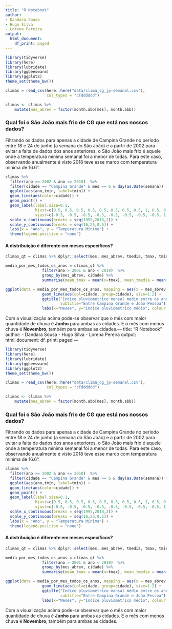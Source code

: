 ```yaml
---
title: "R Notebook"
author:
- Dandara Sousa
- Hugo Silva
- Lorena Pereira
output:
  html_document:
    df_print: paged
---
```


```r
library(tidyverse)
library(here)
library(lubridate)
library(ggbeeswarm)
library(ggplot2)
theme_set(theme_bw())
```



```r
climas = read_csv(here::here("data/clima_cg_jp-semanal.csv"), 
                  col_types = "cTdddddd")

climas <- climas %>%
    mutate(mes_abrev = factor(month.abb[mes], month.abb))

```

### Qual foi o São João  mais frio de CG que está nos nossos dados? 

Filtrando os dados para apenas a cidade de Campina Grande no período entre 18 e 24 de junho (a semana do São João) e a partir de 2002 para evitar a falta de dados dos anos anteriores, o São João mais frio é aquele onde a temperatura mínima semanal foi a menor de todas. Para este caso, observando anualmente é visto 2018 teve esse marco com temperatura mínima de 16.6°.
  
```r
climas %>%
  filter(ano >= 2002 & ano <= 2018)  %>%
  filter(cidade == "Campina Grande" & mes == 6 & day(as.Date(semana)) >= 18 & day(as.Date(semana)) <=24) %>%
  ggplot(aes(ano,tmin, label=tmin)) + 
  geom_line(aes(color=cidade)) +
  geom_point() +
  geom_label(label.size=0.1, 
             hjust=c(0.5, 0.5, 0.5, 0.5, 0.5, 0.5, 0.5, 0.5, 1, 0.5, 0.5, 0.5, 0.5, 0.5, 0.5, 0.5, 0.5), 
             vjust=c(-0.5, -0.5, -0.5, -0.5, -0.5, -0.5, -0.5, -0.5, 1.5, -0.5, -0.5, -0.5, -0.5, -0.5, -0.5, -0.5, -0.5)) +
  scale_x_continuous(breaks = seq(1995,2018,2)) +
  scale_y_continuous(breaks = seq(16,25,0.5)) +
  labs(x = "Ano", y = "Temperatura Mínima") +
  theme(legend.position = "none") 
```

#### A distribuição é diferente em meses específicos? 

```r
climas_qt = climas %>% dplyr::select(mes, mes_abrev, tmedia, tmax, tmin, chuva, cidade, ano) 

media_por_mes_todos_os_anos = climas_qt %>% 
                filter(ano > 2001 & ano < 2019)  %>% 
                group_by(mes_abrev, cidade) %>% 
                summarise(mean_tmax = mean(x=tmax), mean_tmedia = mean(x=tmedia), mean_chuva = mean(x=chuva))

ggplot(data = media_por_mes_todos_os_anos, mapping = aes(x = mes_abrev, y = mean_chuva)) +
                geom_line(aes(col=cidade, group=cidade), size=1.2) + 
                ggtitle("Índice pluviométrico mensal médio entre os anos de 2002 e 2018", 
                        subtitle="Entre Campina Grande e João Pessoa") + 
                labs(x="Meses", y="Índice pluviométrico médio", colour = "Cidade") 
```

Com a visualização acima pode-se observar que o mês com maior quantidade de chuva é **Junho** para ambas as cidades. 
E o mês com menos chuva é **Novembro**, também para ambas as cidades.---
title: "R Notebook"
author:
- Dandara Sousa
- Hugo Silva
- Lorena Pereira
output:
  html_document:
    df_print: paged
---

```r
library(tidyverse)
library(here)
library(lubridate)
library(ggbeeswarm)
library(ggplot2)
theme_set(theme_bw())
```



```r
climas = read_csv(here::here("data/clima_cg_jp-semanal.csv"), 
                  col_types = "cTdddddd")

climas <- climas %>%
    mutate(mes_abrev = factor(month.abb[mes], month.abb))

```

### Qual foi o São João  mais frio de CG que está nos nossos dados? 

Filtrando os dados para apenas a cidade de Campina Grande no período entre 18 e 24 de junho (a semana do São João) e a partir de 2002 para evitar a falta de dados dos anos anteriores, o São João mais frio é aquele onde a temperatura mínima semanal foi a menor de todas. Para este caso, observando anualmente é visto 2018 teve esse marco com temperatura mínima de 16.6°.
  
```r
climas %>%
  filter(ano >= 2002 & ano <= 2018)  %>%
  filter(cidade == "Campina Grande" & mes == 6 & day(as.Date(semana)) >= 18 & day(as.Date(semana)) <=24) %>%
  ggplot(aes(ano,tmin, label=tmin)) + 
  geom_line(aes(color=cidade)) +
  geom_point() +
  geom_label(label.size=0.1, 
             hjust=c(0.5, 0.5, 0.5, 0.5, 0.5, 0.5, 0.5, 0.5, 1, 0.5, 0.5, 0.5, 0.5, 0.5, 0.5, 0.5, 0.5), 
             vjust=c(-0.5, -0.5, -0.5, -0.5, -0.5, -0.5, -0.5, -0.5, 1.5, -0.5, -0.5, -0.5, -0.5, -0.5, -0.5, -0.5, -0.5)) +
  scale_x_continuous(breaks = seq(1995,2018,2)) +
  scale_y_continuous(breaks = seq(16,25,0.5)) +
  labs(x = "Ano", y = "Temperatura Mínima") +
  theme(legend.position = "none") 
```

#### A distribuição é diferente em meses específicos? 

```r
climas_qt = climas %>% dplyr::select(mes, mes_abrev, tmedia, tmax, tmin, chuva, cidade, ano) 

media_por_mes_todos_os_anos = climas_qt %>% 
                filter(ano > 2001 & ano < 2019)  %>% 
                group_by(mes_abrev, cidade) %>% 
                summarise(mean_tmax = mean(x=tmax), mean_tmedia = mean(x=tmedia), mean_chuva = mean(x=chuva))

ggplot(data = media_por_mes_todos_os_anos, mapping = aes(x = mes_abrev, y = mean_chuva)) +
                geom_line(aes(col=cidade, group=cidade), size=1.2) + 
                ggtitle("Índice pluviométrico mensal médio entre os anos de 2002 e 2018", 
                        subtitle="Entre Campina Grande e João Pessoa") + 
                labs(x="Meses", y="Índice pluviométrico médio", colour = "Cidade") 
```

Com a visualização acima pode-se observar que o mês com maior quantidade de chuva é **Junho** para ambas as cidades. 
E o mês com menos chuva é **Novembro**, também para ambas as cidades.